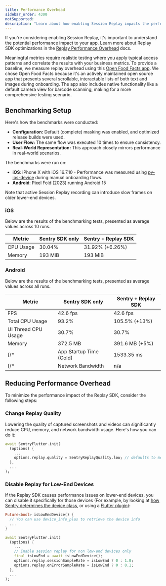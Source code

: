 ```yaml
---
title: Performance Overhead
sidebar_order: 4300
notSupported:
description: "Learn about how enabling Session Replay impacts the performance of your Flutter app."
---
```


If you're considering enabling Session Replay, it's important to understand the potential performance impact to your app. Learn more about Replay SDK optimizations in the [Replay Performance Overhead](/product/explore/session-replay/mobile/performance-overhead/) docs.

Meaningful metrics require realistic testing where you apply typical access patterns and correlate the results with your business metrics. To provide a baseline, we measure replay overhead using this [Open Food Facts app](https://github.com/openfoodfacts/smooth-app/).
We chose Open Food Facts because it's an actively maintained open source app that presents several scrollable, interactable lists of both text and images during onboarding. The app also includes native functionality like a default camera view for barcode scanning, making for a more comprehensive testing scenario.

## Benchmarking Setup

Here's how the benchmarks were conducted:

- **Configuration:** Default (complete) masking was enabled, and optimized release builds were used.
- **User Flow:** The same flow was executed 10 times to ensure consistency.
- **Real-World Representation:** This approach closely mirrors performance in real-world scenarios.

The benchmarks were run on:
- **iOS**: iPhone X with iOS 16.7.10 - Performance was measured using [py-ios-device](https://github.com/YueChen-C/py-ios-device) during manual onboarding flows.
- **Android**: Pixel Fold (2023) running Android 15

Note that active Session Replay recording can introduce slow frames on older lower-end devices.

### iOS

Below are the results of the benchmarking tests, presented as average values across 10 runs.

| Metric                           | Sentry SDK only | Sentry + Replay SDK |
| -------------------------------- | --------------- | ------------------- |
| CPU Usage                        | 30.04%          | 31.92% (+6.26%)     |
| Memory                           | 193 MiB         | 193 MiB             |

### Android

Below are the results of the benchmarking tests, presented as average values across all runs.

| Metric                           | Sentry SDK only | Sentry + Replay SDK |
| -------------------------------- | --------------- | ------------------- |
| FPS                              | 42.6 fps        | 42.6 fps            |
| Total CPU Usage                  | 93.2%           | 105.5% (+13%)       |
| UI Thread CPU Usage              | 30.7%           | 30.7%               |
| Memory                           | 372.5 MB        | 391.6 MB (+5%)      |
{/* | App Startup Time (Cold)          | 1533.35 ms      | 1539.55 ms          | */}
{/* | Network Bandwidth                | n/a             | 7 KB/s of recording | */}


## Reducing Performance Overhead

To minimize the performance impact of the Replay SDK, consider the following steps:

### Change Replay Quality

Lowering the quality of captured screenshots and videos can significantly reduce CPU, memory, and network bandwidth usage. Here's how you can do it:

```dart
await SentryFlutter.init(
  (options) {
    ...
    options.replay.quality = SentryReplayQuality.low; // defaults to medium
  },
  ...
);
```

### Disable Replay for Low-End Devices

If the Replay SDK causes performance issues on lower-end devices, you can disable it specifically for those devices (For example, by looking at [how Sentry determines the device class](https://github.com/getsentry/relay/blob/695b459e03481f7d799f07b2b901b140e5d5753d/relay-event-schema/src/protocol/device_class.rs#L21-L37), or using a [Flutter plugin](https://pub.dev/packages/device_info_plus)):

```dart
Future<bool> isLowEndDevice() {
  // You can use device_info_plus to retrieve the device info
  ...
}

await SentryFlutter.init(
  (options) {
    ...
    // Enable session replay for non low-end devices only
    final isLowEnd = await isLowEndDevice();
    options.replay.sessionSampleRate = isLowEnd ? 0 : 1.0;
    options.replay.onErrorSampleRate = isLowEnd ? 0 : 0.1;
  },
  ...
);
